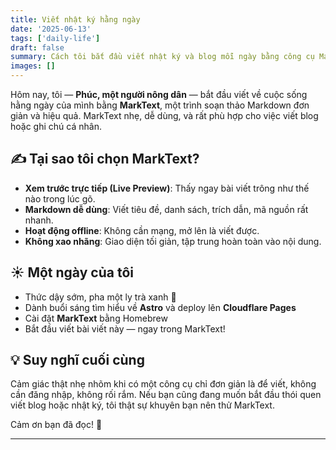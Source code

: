 ```yaml
---
title: Viết nhật ký hằng ngày
date: '2025-06-13'
tags: ['daily-life']
draft: false
summary: Cách tôi bắt đầu viết nhật ký và blog mỗi ngày bằng công cụ MarkText
images: []
---
```


Hôm nay, tôi — **Phúc, một người nông dân** — bắt đầu viết về cuộc sống hằng ngày của mình bằng **MarkText**, một trình soạn thảo Markdown đơn giản và hiệu quả. MarkText nhẹ, dễ dùng, và rất phù hợp cho việc viết blog hoặc ghi chú cá nhân.

## ✍️ Tại sao tôi chọn MarkText?

- **Xem trước trực tiếp (Live Preview)**: Thấy ngay bài viết trông như thế nào trong lúc gõ.
- **Markdown dễ dùng**: Viết tiêu đề, danh sách, trích dẫn, mã nguồn rất nhanh.
- **Hoạt động offline**: Không cần mạng, mở lên là viết được.
- **Không xao nhãng**: Giao diện tối giản, tập trung hoàn toàn vào nội dung.

## ☀️ Một ngày của tôi

- Thức dậy sớm, pha một ly trà xanh 🍵
- Dành buổi sáng tìm hiểu về **Astro** và deploy lên **Cloudflare Pages**
- Cài đặt **MarkText** bằng Homebrew
- Bắt đầu viết bài viết này — ngay trong MarkText!

## 💡 Suy nghĩ cuối cùng

Cảm giác thật nhẹ nhõm khi có một công cụ chỉ đơn giản là để viết, không cần đăng nhập, không rối rắm. Nếu bạn cũng đang muốn bắt đầu thói quen viết blog hoặc nhật ký, tôi thật sự khuyên bạn nên thử MarkText.

Cảm ơn bạn đã đọc! 🙌

---
